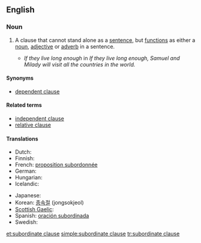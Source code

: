 ==English==

===Noun===
{{en-noun|sg=[[subordinate]] [[clause]]}}

# {{grammar}} A clause that cannot stand alone as a [[sentence]], but [[function]]s as either a [[noun]], [[adjective]] or [[adverb]] in a sentence.
#* ''If they live long enough'' in ''If they live long enough, Samuel and Milady will visit all the countries in the world.''

====Synonyms====
* [[dependent clause]]

====Related terms====
* [[independent clause]]
* [[relative clause]]

====Translations====
{{trans-top|a clause that cannot stand alone}}
* Dutch: {{t+|nl|bijzin|m}}
* Finnish: {{t-|fi|sivulause}}
* French: [[proposition subordonnée]] {{f}}
* German: {{t+|de|Nebensatz|m}}
* Hungarian: {{t|hu|alárendelt mondat}}
* Icelandic: {{t|is|aukasetning|f}}
{{trans-mid}}
* Japanese: {{t|ja|従属節|tr=jūzokusetsu}}
* Korean: [[종속절]] (jongsokjeol)
* [[Scottish Gaelic]]: {{t-|gd|fo-chlàs|m|xs=Scottish Gaelic}}
* Spanish: [[oración subordinada]] {{f}}
* Swedish: {{t|sv|bisats|c}}
{{trans-bottom}}

[[et:subordinate clause]]
[[simple:subordinate clause]]
[[tr:subordinate clause]]